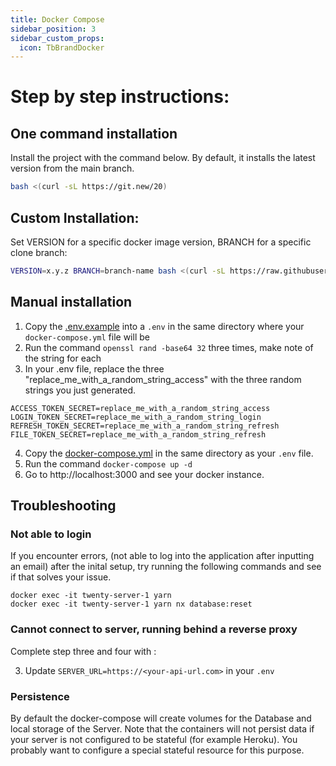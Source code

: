 ```yaml
---
title: Docker Compose
sidebar_position: 3
sidebar_custom_props:
  icon: TbBrandDocker
---
```

# Step by step instructions:

## One command installation

Install the project with the command below. By default, it installs the latest version from the main branch.
```bash
bash <(curl -sL https://git.new/20)
```

## Custom Installation:

Set VERSION for a specific docker image version, BRANCH for a specific clone branch:
```bash
VERSION=x.y.z BRANCH=branch-name bash <(curl -sL https://raw.githubusercontent.com/twentyhq/twenty/main/install.sh)
```

## Manual installation

1. Copy the [.env.example](https://github.com/twentyhq/twenty/blob/main/packages/twenty-docker/prod/.env.example) into a `.env` in the same directory where your `docker-compose.yml` file will be
2. Run the command `openssl rand -base64 32` three times, make note of the string for each
3. In your .env file, replace the three "replace_me_with_a_random_string_access" with the three random strings you just generated.

```
ACCESS_TOKEN_SECRET=replace_me_with_a_random_string_access
LOGIN_TOKEN_SECRET=replace_me_with_a_random_string_login
REFRESH_TOKEN_SECRET=replace_me_with_a_random_string_refresh
FILE_TOKEN_SECRET=replace_me_with_a_random_string_refresh
```

4. Copy the [docker-compose.yml](https://github.com/twentyhq/twenty/blob/main/packages/twenty-docker/prod/docker-compose.yml) in the same directory as your `.env` file.
5. Run the command `docker-compose up -d`
6. Go to http://localhost:3000 and see your docker instance.

## Troubleshooting

### Not able to login

If you encounter errors, (not able to log into the application after inputting an email) after the inital setup, try running the following commands and see if that solves your issue.
```
docker exec -it twenty-server-1 yarn
docker exec -it twenty-server-1 yarn nx database:reset
```

### Cannot connect to server, running behind a reverse proxy

Complete step three and four with :

3. Update `SERVER_URL=https://<your-api-url.com>` in your `.env`

### Persistence

By default the docker-compose will create volumes for the Database and local storage of the Server. Note that the containers will not persist data if your server is not configured to be stateful (for example Heroku). You probably want to configure a special stateful resource for this purpose.
